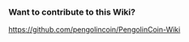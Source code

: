 === Want to contribute to this Wiki? ===

[[Fork it and send a pull request.|https://github.com/pengolincoin/PengolinCoin-Wiki]]
